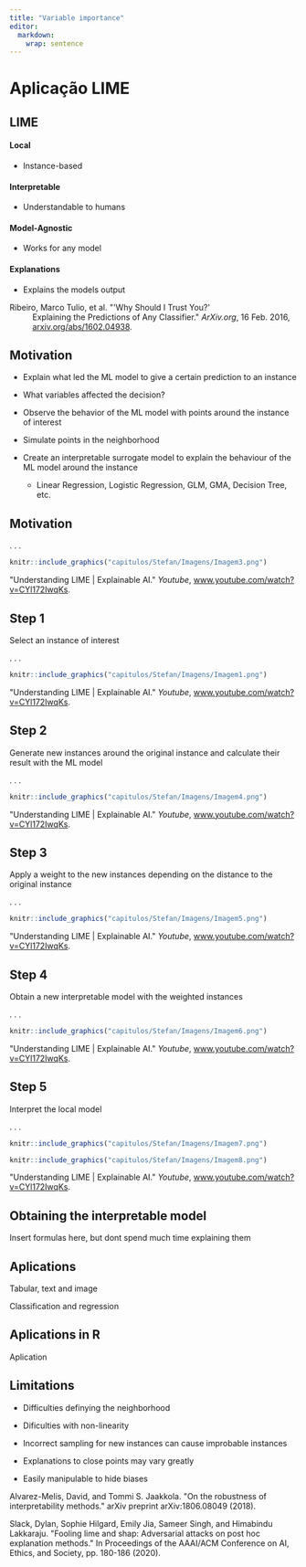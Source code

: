```yaml
---
title: "Variable importance"
editor: 
  markdown: 
    wrap: sentence
---
```


# Aplicação LIME

## LIME

#### **Local**

-   Instance-based

#### **Interpretable**

-   Understandable to humans

#### Model-Agnostic

-   Works for any model

#### Explanations

-   Explains the models output

::: footer
Ribeiro, Marco Tulio, et al. \"\'Why Should I Trust You?\'
: Explaining the Predictions of Any Classifier.\" *ArXiv.org*, 16 Feb. 2016, [arxiv.org/abs/1602.04938](arxiv.org/abs/1602.04938).
:::

## Motivation

-   Explain what led the ML model to give a certain prediction to an instance

-   What variables affected the decision?

-   Observe the behavior of the ML model with points around the instance of interest

-   Simulate points in the neighborhood

-   Create an interpretable surrogate model to explain the behaviour of the ML model around the instance

    -   Linear Regression, Logistic Regression, GLM, GMA, Decision Tree, etc.

## Motivation

. . .

```r
knitr::include_graphics("capitulos/Stefan/Imagens/Imagem3.png")
```

::: footer
\"Understanding LIME \| Explainable AI.\" *Youtube*, [www.youtube.com/watch?v=CYl172IwqKs](www.youtube.com/watch?v=CYl172IwqKs).
:::

## Step 1

Select an instance of interest

. . .

```r
knitr::include_graphics("capitulos/Stefan/Imagens/Imagem1.png")
```

::: footer
\"Understanding LIME \| Explainable AI.\" *Youtube*, [www.youtube.com/watch?v=CYl172IwqKs](www.youtube.com/watch?v=CYl172IwqKs).
:::

## Step 2

Generate new instances around the original instance and calculate their result with the ML model

. . .

```r
knitr::include_graphics("capitulos/Stefan/Imagens/Imagem4.png")
```

::: footer
\"Understanding LIME \| Explainable AI.\" *Youtube*, [www.youtube.com/watch?v=CYl172IwqKs](www.youtube.com/watch?v=CYl172IwqKs).
:::

## Step 3

Apply a weight to the new instances depending on the distance to the original instance

. . .

```r
knitr::include_graphics("capitulos/Stefan/Imagens/Imagem5.png")
```

::: footer
\"Understanding LIME \| Explainable AI.\" *Youtube*, [www.youtube.com/watch?v=CYl172IwqKs](www.youtube.com/watch?v=CYl172IwqKs).
:::

## Step 4

Obtain a new interpretable model with the weighted instances

. . .

```r
knitr::include_graphics("capitulos/Stefan/Imagens/Imagem6.png")
```

::: footer
\"Understanding LIME \| Explainable AI.\" *Youtube*, [www.youtube.com/watch?v=CYl172IwqKs](www.youtube.com/watch?v=CYl172IwqKs).
:::

## Step 5

Interpret the local model

. . .

```r
knitr::include_graphics("capitulos/Stefan/Imagens/Imagem7.png")
```

```r
knitr::include_graphics("capitulos/Stefan/Imagens/Imagem8.png")
```

::: footer
\"Understanding LIME \| Explainable AI.\" *Youtube*, [www.youtube.com/watch?v=CYl172IwqKs](www.youtube.com/watch?v=CYl172IwqKs).
:::

## Obtaining the interpretable model

Insert formulas here, but dont spend much time explaining them

## Aplications

Tabular, text and image

Classification and regression

## Aplications in R

Aplication

## Limitations

-   Difficulties definying the neighborhood

-   Dificulties with non-linearity

-   Incorrect sampling for new instances can cause improbable instances

-   Explanations to close points may vary greatly

-   Easily manipulable to hide biases

::: footer
Alvarez-Melis, David, and Tommi S. Jaakkola.
\"On the robustness of interpretability methods.\" arXiv preprint arXiv:1806.08049 (2018).

Slack, Dylan, Sophie Hilgard, Emily Jia, Sameer Singh, and Himabindu Lakkaraju.
\"Fooling lime and shap: Adversarial attacks on post hoc explanation methods.\" In Proceedings of the AAAI/ACM Conference on AI, Ethics, and Society, pp. 180-186 (2020).
:::
